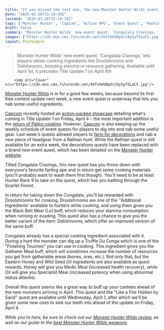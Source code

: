 ```yaml
---
title: "If you missed the last one, the new Monster Hunter Wilds event quest is another way to stock up on rare ingredients before the big update drops next week"
date: "2025-03-26T15:18:34Z"
lastmod: "2025-03-26T15:18:34Z"
tags: ['Monster Hunter', 'Capcom', 'Action RPG', 'Event Quest', 'Hunting Game', 'Cooking']
draft: false
summary: "Monster Hunter Wilds' new event quest, 'Congalala Cravings,' lets players obtain cooking ingredients like Droolshrooms and Delishrooms, boosting stamina or resource gathering.  Available until April 1st, it precedes Title Update 1 on April 4th."
images: ["https://cdn.mos.cms.futurecdn.net/4VfshHVDpVcC8y5yTSLaC5.jpg"]
layout: PostSimple
---
```

> Monster Hunter Wilds' new event quest, 'Congalala Cravings,' lets players obtain cooking ingredients like Droolshrooms and Delishrooms, boosting stamina or resource gathering.  Available until April 1st, it precedes Title Update 1 on April 4th.


        <img alt="Cover" src="https://cdn.mos.cms.futurecdn.net/4VfshHVDpVcC8y5yTSLaC5.jpg"/>
        
[Monster Hunter Wilds](https://www.gamesradar.com/games/monster-hunter/monster-hunter-wilds-guide/) is in for a good few weeks, because beyond its first free content update next week, a new event quest is underway that lets you nab some useful ingredients.

[Capcom](https://www.gamesradar.com/tag/capcom/) recently hosted an [action-packed showcase](https://www.gamesradar.com/games/monster-hunter/monster-hunter-wilds-title-update-1-is-out-april-4-and-looks-stacked-zoh-shia-returns-the-grand-hub-adds-a-social-space-plus-arch-tempered-rey-dau-arena-speedrun-contests-and-mizutsune/) detailing what's coming in Title Update 1 on Friday, April 4 – the most important addition is the [return of Palico cooking](https://www.gamesradar.com/games/monster-hunter/monster-hunter-wilds-first-major-update-rights-its-greatest-wrong-by-adding-a-proper-palico-cooking-animation-and-its-letting-you-change-almas-glasses/). However, [Capcom](https://www.gamesradar.com/tag/capcom/) is also keeping up the weekly schedule of event quests for players to dig into and nab some useful gear. Last week's quests allowed players to [farm for decorations](https://www.gamesradar.com/games/monster-hunter/monster-hunter-wilds-new-event-quests-give-you-an-even-better-way-to-farm-decorations-and-a-brand-new-headpiece/) and nab a new piece of headgear from a Rathian hunt. While the Rathian quest is still available for an extra week, the decorations quests have been replaced with a brand new event quest, which has been detailed on the [Monster Hunter website](https://info.monsterhunter.com/wilds/event-quest/en-us/schedule).

Titled Congalala Cravings, this new quest has you throw down with everyone's favorite farting ape and in return get some cooking materials (you'll probably want to wash them first though). You'll need to be at least Hunter Rank 9 to take on the quest, which has you battling through the Scarlet Forest.

In return for taking down the Congalala, you'll be rewarded with Droolshrooms for cooking. Droolshrooms are one of the ''Additional Ingredients' available to hunters while cooking, and using them gives you the Black Belt Meal (Lo) buff, which reduces your stamina consumption when running or evading. This quest also has a chance to give you the better variant of the item: Delishrooms, which offer an improved version of the same buff.

Congalala already has a special cooking ingredient associated with it. During a hunt the monster can dig up a Truffle Du Conga which is one of the "Finishing Touches" you can use in cooking. This ingredient gives you the Gatherer Meal buff, which will sometimes increase the number of resources you get from gatherable areas (bones, ores, etc.). Not only that, but the Eastern Honey and Wild Seed Oil ingredients are also available as quest rewards. Honey will give you Medic Meal (increased health recovery), while Oil will give you Specialist Meal (increased potency when using abnormal status attacks).

Overall this quest seems like a great way to buff up your canteen ahead of the new monsters arriving in April. This quest and the "Like a Fire Hidden by Sand" quest are available until Wednesday, April 1, after which we'll be given some new ones to sink our teeth into ahead of the update on Friday, April 4.

*While you're here, be sure to check out our *[<em>Monster Hunter Wilds review</em>](https://www.gamesradar.com/games/monster-hunter/monster-hunter-wilds-review/)*, as well as our guide to the *[<em>best Monster Hunter Wilds weapons</em>](https://www.gamesradar.com/games/monster-hunter/monster-hunter-wilds-weapon-tier-list-best/)*.*
        